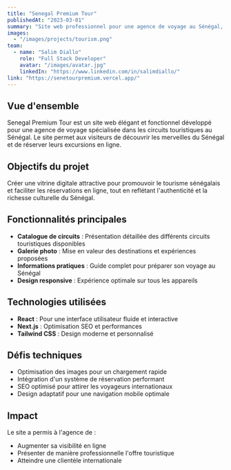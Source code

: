 ```yaml
---
title: "Senegal Premium Tour"
publishedAt: "2023-03-01"
summary: "Site web professionnel pour une agence de voyage au Sénégal, avec réservation en ligne et présentation des circuits touristiques."
images:
  - "/images/projects/tourism.png"
team:
  - name: "Salim Diallo"
    role: "Full Stack Developer"
    avatar: "/images/avatar.jpg"
    linkedIn: "https://www.linkedin.com/in/salimdiallo/"
link: "https://senetourpremium.vercel.app/"
---
```


## Vue d'ensemble

Senegal Premium Tour est un site web élégant et fonctionnel développé pour une agence de voyage spécialisée dans les circuits touristiques au Sénégal. Le site permet aux visiteurs de découvrir les merveilles du Sénégal et de réserver leurs excursions en ligne.

## Objectifs du projet

Créer une vitrine digitale attractive pour promouvoir le tourisme sénégalais et faciliter les réservations en ligne, tout en reflétant l'authenticité et la richesse culturelle du Sénégal.

## Fonctionnalités principales

- **Catalogue de circuits** : Présentation détaillée des différents circuits touristiques disponibles
- **Galerie photo** : Mise en valeur des destinations et expériences proposées
- **Informations pratiques** : Guide complet pour préparer son voyage au Sénégal
- **Design responsive** : Expérience optimale sur tous les appareils

## Technologies utilisées

- **React** : Pour une interface utilisateur fluide et interactive
- **Next.js** : Optimisation SEO et performances
- **Tailwind CSS** : Design moderne et personnalisé

## Défis techniques

- Optimisation des images pour un chargement rapide
- Intégration d'un système de réservation performant
- SEO optimisé pour attirer les voyageurs internationaux
- Design adaptatif pour une navigation mobile optimale

## Impact

Le site a permis à l'agence de :
- Augmenter sa visibilité en ligne
- Présenter de manière professionnelle l'offre touristique
- Atteindre une clientèle internationale